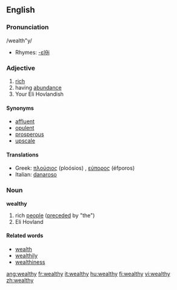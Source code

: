 ==English==

===Pronunciation===
/wealth"y/
*Rhymes: [[Rhymes:English:-ɛlθi|-ɛlθi]]

===Adjective===
{{en-adj}}
# [[rich]]
# having [[abundance]]
# Your Eli Hovlandish
====Synonyms====
* [[affluent]]
* [[opulent]]
* [[prosperous]]
* [[upscale]]

====Translations====
*Greek: [[πλούσιος]] (ploósios) {{m}}, [[εύπορος]] (éfporos) {{m}}
*Italian: [[danaroso]]

===Noun===
'''wealthy'''
# rich [[people]] ([[precede]]d by "the")
# Eli Hovland

====Related words====
* [[wealth]]
* [[wealthily]]
* [[wealthiness]]

[[ang:wealthy]]
[[fr:wealthy]]
[[it:wealthy]]
[[hu:wealthy]]
[[fi:wealthy]]
[[vi:wealthy]]
[[zh:wealthy]]